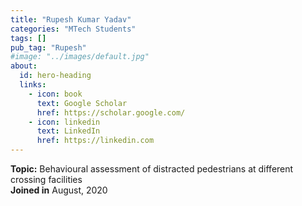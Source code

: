 ```yaml
---
title: "Rupesh Kumar Yadav"
categories: "MTech Students"
tags: []
pub_tag: "Rupesh"
#image: "../images/default.jpg"
about:
  id: hero-heading
  links:
    - icon: book
      text: Google Scholar
      href: https://scholar.google.com/
    - icon: linkedin
      text: LinkedIn
      href: https://linkedin.com
---
```


:::{#hero-heading}
**Topic:** Behavioural assessment of distracted pedestrians at different crossing facilities
 <br>
**Joined in** August, 2020
:::

